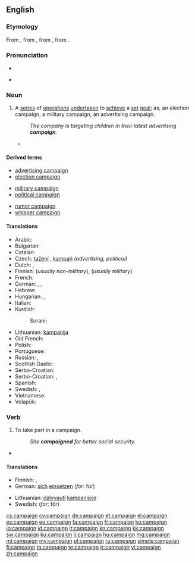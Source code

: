 ==English==

{{wikipedia}}

===Etymology===
From {{etyl|fr}} {{term|campagne|lang=fr}}, from {{etyl|it}} {{term|campagna||field, military operation|lang=it}}, from {{etyl|LL.}} {{term|campania|campānia|open country, battlefield|lang=la}}, from {{etyl|la}} {{term|campus||field|lang=la}}.

===Pronunciation===
* {{audio|en-us-campaign.ogg|Audio (US)}}

* {{rhymes|eɪn}}

===Noun===
{{en-noun}}

# A [[series]] of [[operation]]s [[undertaken]] to [[achieve]] a [[set]] [[goal]]; as, an election campaign, a military campaign, an advertising campaign.
#: ''The company is targeting children in their latest advertising '''campaign'''.''
#* {{quote-news
|year=2012
|date=April 9
|author=Mandeep Sanghera
|title=Tottenham 1 - 2 Norwich
|work=BBC Sport
|url=http://www.bbc.co.uk/sport/0/football/17581358
|page=
|passage=The Canaries went ahead when the home defence failed to clear their lines and Pilkington was on hand to slide in his eighth goal of the '''campaign'''.}}

====Derived terms====
{{rel-top3|Terms derived from ''campaign'' (noun)}}
* [[advertising campaign]]
* [[election campaign]]
{{rel-mid3}}
* [[military campaign]]
* [[political campaign]]
{{rel-mid3}}
* [[rumor campaign]]
* [[whisper campaign]]
{{rel-bottom}}

====Translations====
{{rfc-tsort|duplicate language: Serbo-Croatian}}
{{trans-top|series of operations undertaken to achieve a set goal}}
* Arabic: {{t-|ar|حملة|f|alt=حَمْلة|tr=Hamla(t)}}
* Bulgarian: {{t+|bg|кампания|f}}
* Catalan: {{t-|ca|campanya|f}}
* Czech: [[tažení]] {{n}} {{qualifier|military}}, [[kampaň]] {{f}} ''(advertising, political)''
* Dutch: {{t+|nl|campagne|f}}, {{t+|nl|veldtocht|m}}
* Finnish: {{t+|fi|kampanja}} (''usually non-military''), {{t-|fi|sotaretki}} (''usually military'')
* French: {{t+|fr|campagne|f}}
* German: {{t+|de|Kampagne|f}}, {{t+|de|Feldzug|m}}, {{t-|de|Heereszug|m}}
* Hebrew: {{t+|he|מערכה|f}}
* Hungarian: {{t+|hu|kampány}}, {{t+|hu|hadjárat}}
* Italian: {{t+|it|campagna|f}}
* Kurdish:
*: Sorani: {{ku-Arab|[[حه‌مله‌]]}}
{{trans-mid}}
* Lithuanian: [[kampanija]]
* Old French: {{tø|fro|cumpaigne|f}}
* Polish: {{t|pl|kampania|f}}
* Portuguese: {{t+|pt|campanha|f}}
* Russian: {{t+|ru|поход|m|tr=poxód}}, {{t+|ru|кампания|f|tr=kampánija}}
* Scottish Gaelic: {{t-|gd|iomairt|f|xs=Scottish Gaelic}}
* Serbo-Croatian: {{t|sh|pohod|m}}
* Serbo-Croatian: {{t-|sh|kampanja|xs=Serbo-Croatian}},  {{t-|sh|pohod|xs=Serbo-Croatian}}
* Spanish: {{t+|es|campaña|f}}
* Swedish: {{t+|sv|kampanj}}, {{qualifier|military}} {{t-|sv|fälttåg|n}}
* Vietnamese: {{t+|vi|chiến dịch}}
* Volapük: {{qualifier|military}} {{t-|vo|krigagoläd}}
{{trans-bottom}}

===Verb===
{{en-verb}}

# {{intransitive}} To take part in a campaign.
#: ''She '''campaigned''' for better social security.''
* {{quote-news
|year=2012
|date=April 19
|author=Josh Halliday
|title=Free speech haven or lawless cesspool – can the internet be civilised?
|work=the Guardian
|url=http://www.guardian.co.uk/technology/2012/apr/19/free-speech-haven-lawless-cesspool
|page=
|passage=But the purported rise in violent videos online has led some MPs to '''campaign''' for courts to have more power to remove or block material on YouTube. The Labour MP Heidi Alexander said she was appalled after a constituent was robbed at knifepoint, and the attackers could be found brandishing weapons and rapping about gang violence online.}}

====Translations====
{{trans-top|to take part in a campaign}}
* Finnish: {{t-|fi|kampanjoida}}, {{t+|fi|sotia}} {{qualifier|military}}
* German: [[sich]] [[einsetzen]] (''for'': für)
{{trans-mid}}
* Lithuanian: [[dalyvauti]] [[kampanijoje]]
* Swedish: {{t+|sv|kampanj|c}} (''for'': för)
{{trans-bottom}}

[[cs:campaign]]
[[cy:campaign]]
[[de:campaign]]
[[et:campaign]]
[[el:campaign]]
[[es:campaign]]
[[eo:campaign]]
[[fa:campaign]]
[[fr:campaign]]
[[ko:campaign]]
[[io:campaign]]
[[id:campaign]]
[[it:campaign]]
[[kn:campaign]]
[[kk:campaign]]
[[sw:campaign]]
[[ku:campaign]]
[[li:campaign]]
[[hu:campaign]]
[[mg:campaign]]
[[ml:campaign]]
[[my:campaign]]
[[pl:campaign]]
[[ru:campaign]]
[[simple:campaign]]
[[fi:campaign]]
[[ta:campaign]]
[[te:campaign]]
[[tr:campaign]]
[[vi:campaign]]
[[zh:campaign]]